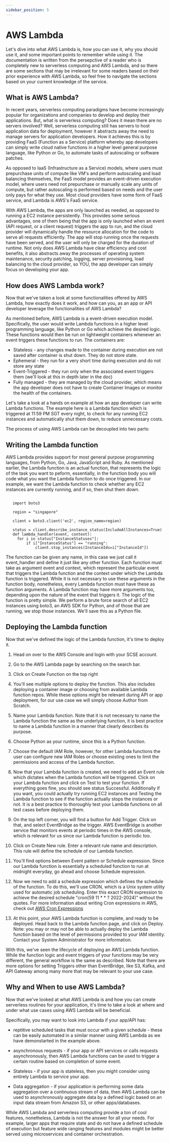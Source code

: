```yaml
---
sidebar_position: 5
---
```


# AWS Lambda

Let's dive into what AWS Lambda is, how you can use it, why you should use it, and some important points to remember while using it.
The documentation is written from the persepctive of a reader who is completely new to serverless computing and AWS Lambda, and so there are some sections that may
be irrelevant for some readers based on their prior experience with AWS Lambda, so feel free to navigate the sections based on your current knowledge of the service.

##  What is AWS Lambda?

In recent years, serverless computing paradigms have become increasingly popular for organizations and companies to develop and deploy their applications.
But, what is serverless computing? Does it mean there are no servers involved? Well, serverless computing still has servers to host application data for deployment,
however it abstracts away the need to manage servers for application developers. How it achieves this is by providing FaaS (Function as a Service) platform whereby 
app developers can simply write cloud native functions in a higher level general purpose language, like Python or Go, to automate tasks of autoscaling or software
patches. 

As opposed to IaaS (Infrastructure as a Service) models, where users must prepurchase units of compute like VM's and perform autoscaling and load balancing
themselves, the FaaS model provides an event-driven execution model, where users need not prepurchase or manually scale any units of compute, but rather 
autoscaling is performed based on needs and the user only pays for what they use. Most cloud providers have some form of FaaS service, and Lambda is AWS's FaaS service.

With AWS Lambda, the apps are only launched as needed, as opposed to running a EC2 instance persistently. This provides some serious advantages, one of them being
that the app is only launched when an event (API request, or a client request) triggers the app to run, and the cloud provider will dynamically handle the resource
allocation for the code to serve all requests efficiently. The app will stop running once the requests have been served, and the user will only be charged for the
duration of runtime. Not only does AWS Lambda have clear efficiency and cost benefits, it also abstracts away the processes of operating system maintenance,
security patching, logging, server provisioning, load balancing to the cloud provider, so YOU, the app developer can simply focus on developing your app.

##  How does AWS Lambda work?

Now that we've taken a look at some functionalities offered by AWS Lambda, how exactly does it work, and how can you, as an app or API developer leverage the 
functionalities of AWS Lambda?

As mentioned before, AWS Lambda is a event-driven execution model. Specifically, the user would write Lambda functions in a higher level programming language,
like Python or Go which achieve the desired logic. These functions would then be run on lightweight containers whenever an event triggers these functions to run.
The containers are:

* Stateless - any changes made to the container during execution are not saved after container is shut down. They do not store state.
* Ephemeral - they run for a very short time during execution and do not store any state
* Event-Triggered - they run only when the associated event triggers them (we'll look at this in depth later in the doc)
* Fully managed - they are managed by the cloud provider, which means the app developer does not have to create Container Images or monitor the health of the containers.

Let's take a look at a hands on example at how an app developer can write Lambda functions. The example here is a Lambda function which is triggered at 11:59 PM
SGT every night, to check for any running EC2 instances and automatically shut them down, to reduce unnecessary costs.

The process of using AWS Lambda can be decoupled into two parts:

##   Writing the Lambda function

AWS Lambda provides support for most general purpose programming languages, from Python, Go, Java, JavaScript and Ruby. As mentioned earlier, the Lambda function 
is an actual function, that represents the logic of the task you want to peform, essentially, in the function body you will code what you want the Lambda function
to do once triggered. In our example, we want the Lambda function to check whether any EC2 instances are currently running, and if so, then shut them down.

```python:

   import boto3                                                               
                                                                            
   region = "singapore"                                                      
                                                                            
   client = boto3.client('ec2', region_name=region)                          
                                                                            
   status = client.describe_instance_status(IncludeAllInstances=True)        
   def lambda_handler(event, context):                                      
     for i in status["InstanceStatuses"]:                                    
         if i["InstanceStatus"] == "running":                                
             client.stop_instances(InstanceIds=i["InstanceId"])
```              

The function can be given any name, in this case we just call it event_handler and define it just like any other function. Each function must take as argument
event and context, which represent the particular event that triggers the Lambda function and the context under which the Lambda function is triggered. While it 
is not necessary to use these arguments in the function body, nonetheless, every Lambda function must have these as function arguments. A Lambda function may 
have more arguments too, depending upon the nature of the event that triggers it. The logic of the function is pretty simple. We perform a brute force search of all
EC2 instances using boto3, an AWS SDK for Python, and of those that are running, we stop those instances. We'll save this as a Python file.

##   Deploying the Lambda function

Now that we've defined the logic of the Lambda function, it's time to deploy it.

1. Head on over to the AWS Console and login with your SCSE account.

2. Go to the AWS Lambda page by searching on the search bar.

3. Click on Create Function on the top right

4. You'll see multiple options to deploy the function. This also includes deploying a container image or choosing from available Lambda function repos. While
these options might be relevant during API or app deployment, for our use case we will simply choose Author from Scratch.

5. Name your Lambda function. Note that it is not necessary to name the Lambda function the same as the underlying function, it is best practice to name a Lambda
function in a manner that clearly describes its purpose.

6. Choose Python as your runtime, since this is a Python function.

7. Choose the default IAM Role, however, for other Lambda functions the user can configure new IAM Roles or choose existing ones to limit the permissions and 
access of the Lambda function.

8. Now that your Lambda function is created, we need to add an Event rule which dictates when the Lambda function will be triggered. Click on your Lambda function
and click on Test to test your function. If everything goes fine, you should see status Successful. Additionally if you want, you could actually try running EC2 
instances and Testing the Lambda function to see if the function actually stops the instances or not. It is a best practice to thoroughly test your Lambda
functions on all test cases before deploying them.

9. On the top left corner, you will find a button for Add Trigger. Click on that, and select EventBridge as the trigger. AWS EventBridge is another service
that monitors events at periodic times in the AWS console, which is relevant for us since our Lambda function is periodic too.

10. Click on Create New rule. Enter a relevant rule name and description. This rule will define the schedule of our Lambda function.

11. You'll find options between Event pattern or Schedule expression. Since our Lambda function is essentially a scheduled function to run at midnight everyday,
go ahead and choose Schedule expression.

12. Now we need to add a schedule expression which defines the schedule of the function. To do this, we'll use CRON, which is a Unix system utility used for
automatic job scheduling. Enter this exact CRON expression to achieve the desired schedule "cron(59 11 * * ? 2022-2024)" without the quotes. For more information
about writing Cron expressions in AWS, check out [AWS Cron Expressions](https://docs.aws.amazon.com/AmazonCloudWatch/latest/events/ScheduledEvents.html#CronExpressions)

13. At this point, your AWS Lambda function is complete, and ready to be deployed. Head back to the Lambda function page, and click on Deploy. Note: you may or may not
be able to actually deploy the Lambda function based on the level of permissions provided to your IAM identity. Contact your System Administrator for more information.

With this, we've seen the lifecycle of deploying an AWS Lambda function. While the function logic and event triggers of your functions may be very different, the
general workflow is the same as described. Note that there are more options for setting Triggers other than EventBridge, like S3, Kafka, and API Gateway among many more
that may be relevant to your use case.

## Why and When to use AWS Lambda?

Now that we've looked at what AWS Lambda is and how you can create serverless routines for your application, it's time to take a look at where and under what use cases
using AWS Lambda will be beneficial.

Specifically, you may want to look into Lambda if your app/API has:

* reptitive scheduled tasks that must occur with a given schedule - these can be easily automated in a similar manner using AWS Lambda as we have demonstarted in the
example above.

* asynchronous requests - if your app or API services or calls requests asynchronously, then AWS Lambda functions can be used to trigger a certain routine based 
on completion of some event.

* Stateless - if your app is stateless, then you might consider using entirely Lambda to service your app.

* Data aggregation - if your application is performing some data aggregation over a continuous stream of data, then AWS Lambda can be used to asynchronously
aggregate data by a defined logic based on an input data stream from Amazon S3, or other apps/databases.

While AWS Lambda and serverless computing provide a ton of cool features, nonetheless, Lambda is not the answer for all your needs. For example, larger apps that require
state and do not have a defined schedule of execution but feature wide ranging features and modules might be better served using microservices and container
orchestration.